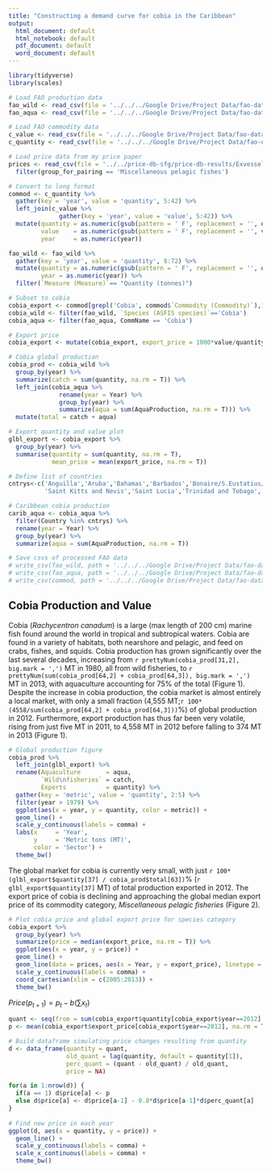 ```yaml
---
title: "Constructing a demand curve for cobia in the Caribbean"
output:
  html_document: default
  html_notebook: default
  pdf_document: default
  word_document: default
---
```


```r
library(tidyverse)
library(scales)

# Load FAO production data
fao_wild <- read_csv(file = '../../../Google Drive/Project Data/fao-data/fao_capture_50to14.csv', na = c('...','0 0','-'))
fao_aqua <- read_csv(file = '../../../Google Drive/Project Data/fao-data/FAO Aquaculture Data Final.csv')

# Load FAO commodity data
c_value <- read_csv(file = '../../../Google Drive/Project Data/fao-data/Commodity_value_76to13.csv', na = c('...','0 0','-'))
c_quantity <- read_csv(file = '../../../Google Drive/Project Data/fao-data/Commodity_quantity_76to13.csv', na = c('...','0 0','-'))

# Load price data from my price paper
prices <- read_csv(file = '../../price-db-sfg/price-db-results/Exvessel Expansion Factor Table.csv') %>%
  filter(group_for_pairing == 'Miscellaneous pelagic fishes')

# Convert to long format
commod <- c_quantity %>%
  gather(key = 'year', value = 'quantity', 5:42) %>%
  left_join(c_value %>%
              gather(key = 'year', value = 'value', 5:42)) %>%
  mutate(quantity = as.numeric(gsub(pattern = ' F', replacement = '', quantity)),
         value    = as.numeric(gsub(pattern = ' F', replacement = '', value)),
         year     = as.numeric(year))

fao_wild <- fao_wild %>%
  gather(key = 'year', value = 'quantity', 8:72) %>%
  mutate(quantity = as.numeric(gsub(pattern = ' F', replacement = '', quantity)),
         year = as.numeric(year)) %>%
  filter(`Measure (Measure)`== "Quantity (tonnes)")

# Subset to cobia
cobia_export <- commod[grepl('Cobia', commod$`Commodity (Commodity)`),]
cobia_wild <- filter(fao_wild, `Species (ASFIS species)`=='Cobia')
cobia_aqua <- filter(fao_aqua, CommName == 'Cobia')

# Export price
cobia_export <- mutate(cobia_export, export_price = 1000*value/quantity)

# Cobia global production
cobia_prod <- cobia_wild %>%
  group_by(year) %>%
  summarize(catch = sum(quantity, na.rm = T)) %>%
  left_join(cobia_aqua %>%
              rename(year = Year) %>%
              group_by(year) %>%
              summarize(aqua = sum(AquaProduction, na.rm = T))) %>%
  mutate(total = catch + aqua)

# Export quantity and value plot
glbl_export <- cobia_export %>%
  group_by(year) %>%
  summarise(quantity = sum(quantity, na.rm = T),
            mean_price = mean(export_price, na.rm = T))

# Define list of countries
cntrys<-c('Anguilla','Aruba','Bahamas','Barbados','Bonaire/S.Eustatius/Saba','Bermuda','British Virgin Islands','Cayman Islands' ,'Cuba','Dominica','Dominican Republic','Grenada','Guadeloupe','Haiti','Jamaica','Martinique','Netherlands Antilles','Puerto Rico',
          'Saint Kitts and Nevis','Saint Lucia','Trinidad and Tobago','Turks and Caicos Is.','US Virgin Islands')

# Caribbean cobia production
carib_aqua <- cobia_aqua %>%
  filter(Country %in% cntrys) %>%
  rename(year = Year) %>%
  group_by(year) %>%
  summarize(aqua = sum(AquaProduction, na.rm = T))

# Save csvs of processed FAO data
# write_csv(fao_wild, path = '../../../Google Drive/Project Data/fao-data/fao_capture_50to14_long.csv')
# write_csv(fao_aqua, path = '../../../Google Drive/Project Data/fao-data/fao_aqua_50to14_long.csv')
# write_csv(commod, path = '../../../Google Drive/Project Data/fao-data/fao_exports_76to13_long.csv')
```

## Cobia Production and Value
Cobia (*Rachycentron canadum*) is a large (max length of 200 cm) marine fish found around the world in tropical and subtropical waters. Cobia are found in a variety of habitats, both nearshore and pelagic, and feed on crabs, fishes, and squids. Cobia production has grown significantly over the last several decades, increasing from `r prettyNum(cobia_prod[31,2], big.mark = ',')` MT in 1980, all from wild fisheries, to `r prettyNum(sum(cobia_prod[64,2] + cobia_prod[64,3]), big.mark = ',')` MT in 2013, with aquaculture accounting for 75% of the total (Figure 1). Despite the increase in cobia production, the cobia market is almost entirely a local market, with only a small fraction (4,555 MT;`r 100*(4558/sum(cobia_prod[64,2] + cobia_prod[64,3]))`%) of global production in 2012. Furthermore, export production has thus far been very volatile, rising from just five MT in 2011, to 4,558 MT in 2012 before falling to 374 MT in 2013 (Figure 1).

```r

# Global production figure
cobia_prod %>%
  left_join(glbl_export) %>%
  rename(Aquaculture       = aqua,
         `Wild\nfisheries` = catch,
         Exports           = quantity) %>%
  gather(key = 'metric', value = 'quantity', 2:5) %>%
  filter(year > 1979) %>%
  ggplot(aes(x = year, y = quantity, color = metric)) +
  geom_line() +
  scale_y_continuous(labels = comma) +
  labs(x     = 'Year',
       y     = 'Metric tons (MT)',
       color = 'Sector') +
  theme_bw()
```

The global market for cobia is currently very small, with just `r 100*(glbl_export$quantity[37] / cobia_prod$total[63])`% (`r glbl_export$quantity[37]` MT) of total production exported in 2012. The export price of cobia is declining and approaching the global median export price of its commodity category, *Miscellaneous pelagic fisheries* (Figure 2).

```r
# Plot cobia price and global export price for species category
cobia_export %>%
  group_by(year) %>%
  summarize(price = median(export_price, na.rm = T)) %>%
  ggplot(aes(x = year, y = price)) +
  geom_line() +
  geom_line(data = prices, aes(x = Year, y = export_price), linetype = 2) +
  scale_y_continuous(labels = comma) +
  coord_cartesian(xlim = c(2005:2013)) +
  theme_bw()
```
  
\newpage  
  
$Price (p_{t+1}) = p_t - b(\sum{x_t})$

```r

quant <- seq(from = sum(cobia_export$quantity[cobia_export$year==2012], na.rm = T), to = 100000, by = 100)
p <- mean(cobia_export$export_price[cobia_export$year==2012], na.rm = T)

# Build dataframe simulating price changes resulting from quantity
d <- data_frame(quantity = quant,
                old_quant = lag(quantity, default = quantity[1]),
                perc_quant = (quant - old_quant) / old_quant,
                price = NA)

for(a in 1:nrow(d)) {
  if(a == 1) d$price[a] <- p
  else d$price[a] <- d$price[a-1] - 0.8*d$price[a-1]*d$perc_quant[a]
}                
                
# Find new price in each year
ggplot(d, aes(x = quantity, y = price)) +
  geom_line() +
  scale_y_continuous(labels = comma) +
  scale_x_continuous(labels = comma) +
  theme_bw()

```

